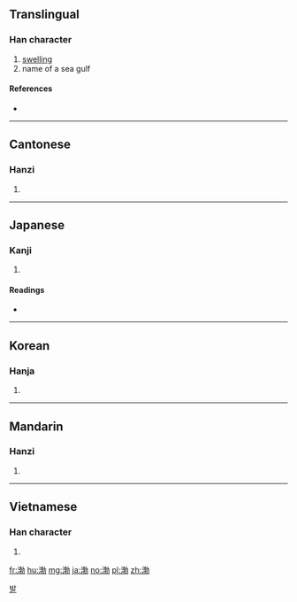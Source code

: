 ==Translingual==

===Han character===
{{Han char|rn=85|rad=水|as=09|sn=12|four=3412<sub>7</sub>|canj=水十木尸 (EJDS)}}

# [[swelling]]
# name of a sea gulf

====References====
* {{Han ref|kx=0634.050|dkj=17769|dj=1041.020|hdz=31670.070|uh=6E24|ud=28196|bh=B4F1|bd=46321}}

----

==Cantonese==

===Hanzi===
{{yue-hanzi|jyut=|y=but6}}

# {{defn|lang=yue|sort=水09}}

----

==Japanese==

===Kanji===
{{ja-kanji|grade=|rs=水09}}

# {{defn|lang=ja|sort=水09}}

====Readings====
* {{ja-readings|on=[[ぼつ]] (botsu), [[ほつ]] (hotsu)|kun=}}

----

==Korean==

===Hanja===
{{ko-hanja|hangeul=발|eumhun=|rv=bal|mr=pal|y=pal}}

# {{defn|lang=ko|sort=水09}}

[[Category:Hanja readings|발]]

----

==Mandarin==

===Hanzi===
{{cmn-hanzi|pin=[[bó]] ([[bo2]])|wg=po<sup>2</sup>}}

# {{defn|lang=cmn|sort=水09}}

----

==Vietnamese==

===Han character===
{{vi-hantu|[[bột]], [[bọt]]|rs=水09}}

# {{defn|lang=vi|sort=水09}}

[[fr:渤]]
[[hu:渤]]
[[mg:渤]]
[[ja:渤]]
[[no:渤]]
[[pl:渤]]
[[zh:渤]]